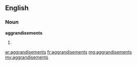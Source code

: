 ==English==

===Noun===
'''aggrandisements'''

# {{plural of|[[aggrandisement]]}}

[[ar:aggrandisements]]
[[fr:aggrandisements]]
[[mg:aggrandisements]]
[[my:aggrandisements]]
